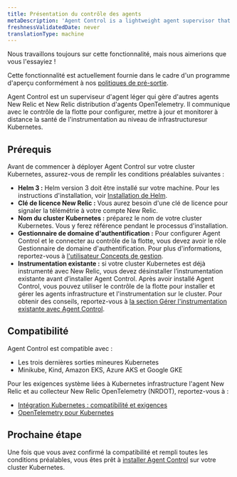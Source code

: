 ```yaml
---
title: Présentation du contrôle des agents
metaDescription: 'Agent Control is a lightweight agent supervisor that manages other New Relic and New Relic distribution of OpenTelemetry agents by communicating with Fleet Control to remotely configure, update, and monitor the health of infrastructure-level instrumentation.'
freshnessValidatedDate: never
translationType: machine
---
```


<Callout title="Aperçu">
  Nous travaillons toujours sur cette fonctionnalité, mais nous aimerions que vous l&apos;essayiez !

  Cette fonctionnalité est actuellement fournie dans le cadre d&apos;un programme d&apos;aperçu conformément à nos [politiques de pré-sortie](/docs/licenses/license-information/referenced-policies/new-relic-pre-release-policy).
</Callout>

Agent Control est un superviseur d&apos;agent léger qui gère d&apos;autres agents New Relic et New Relic distribution d&apos;agents OpenTelemetry. Il communique avec le contrôle de la flotte pour configurer, mettre à jour et monitorer à distance la santé de l&apos;instrumentation au niveau de infrastructuresur Kubernetes.

## Prérequis

Avant de commencer à déployer Agent Control sur votre cluster Kubernetes, assurez-vous de remplir les conditions préalables suivantes :

* **Helm 3 :** Helm version 3 doit être installé sur votre machine. Pour les instructions d&apos;installation, voir [Installation de Helm](https://helm.sh/docs/intro/install).
* **Clé de licence New Relic :** Vous aurez besoin d&apos;une clé de licence pour signaler la télémétrie à votre compte New Relic.
* **Nom du cluster Kubernetes :** préparez le nom de votre cluster Kubernetes. Vous y ferez référence pendant le processus d&apos;installation.
* **Gestionnaire de domaine d&apos;authentification :** Pour configurer Agent Control et le connecter au contrôle de la flotte, vous devez avoir le rôle Gestionnaire de domaine d&apos;authentification. Pour plus d&apos;informations, reportez-vous à [l&apos;utilisateur Concepts de gestion](/docs/accounts/accounts-billing/new-relic-one-user-management/user-management-concepts/#admin-settings).
* **Instrumentation existante :** si votre cluster Kubernetes est déjà instrumenté avec New Relic, vous devez désinstaller l’instrumentation existante avant d’installer Agent Control. Après avoir installé Agent Control, vous pouvez utiliser le contrôle de la flotte pour installer et gérer les agents infrastructure et l&apos;instrumentation sur le cluster. Pour obtenir des conseils, reportez-vous à [la section Gérer l&apos;instrumentation existante avec Agent Control](/docs/new-relic-control/agent-control/reinstrumentation).

## Compatibilité

Agent Control est compatible avec :

* Les trois dernières sorties mineures Kubernetes
* Minikube, Kind, Amazon EKS, Azure AKS et Google GKE

Pour les exigences système liées à Kubernetes infrastructure l&apos;agent New Relic et au collecteur New Relic OpenTelemetry (NRDOT), reportez-vous à :

* [Intégration Kubernetes : compatibilité et exigences](/docs/kubernetes-pixie/kubernetes-integration/get-started/kubernetes-integration-compatibility-requirements)
* [OpenTelemetry pour Kubernetes](/docs/kubernetes-pixie/kubernetes-integration/installation/k8s-otel)

## Prochaine étape

Une fois que vous avez confirmé la compatibilité et rempli toutes les conditions préalables, vous êtes prêt à [installer Agent Control](/docs/new-relic-control/agent-control/setup) sur votre cluster Kubernetes.